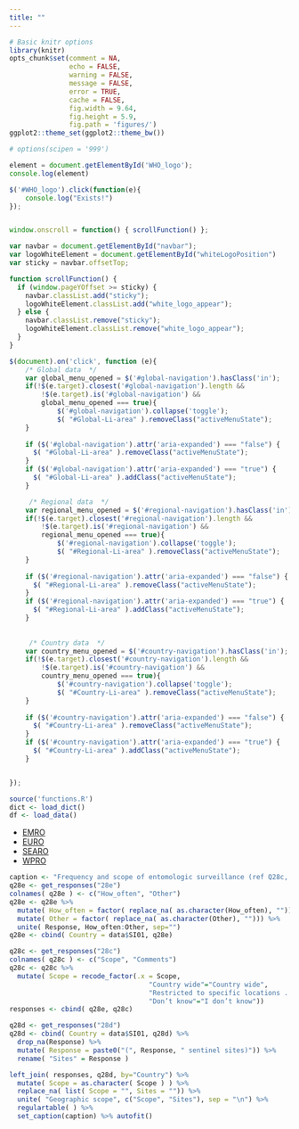 ```yaml
---
title: ""
---
```


```r
# Basic knitr options
library(knitr)
opts_chunk$set(comment = NA, 
               echo = FALSE,
               warning = FALSE, 
               message = FALSE, 
               error = TRUE, 
               cache = FALSE,
               fig.width = 9.64,
               fig.height = 5.9,
               fig.path = 'figures/')
ggplot2::theme_set(ggplot2::theme_bw())

# options(scipen = '999')
```

```js
element = document.getElementById('WHO_logo');
console.log(element)

$('#WHO_logo').click(function(e){
    console.log("Exists!")
});


window.onscroll = function() { scrollFunction() };

var navbar = document.getElementById("navbar");
var logoWhiteElement = document.getElementById("whiteLogoPosition")
var sticky = navbar.offsetTop;

function scrollFunction() {
  if (window.pageYOffset >= sticky) {
    navbar.classList.add("sticky");
    logoWhiteElement.classList.add("white_logo_appear");
  } else {
    navbar.classList.remove("sticky");
    logoWhiteElement.classList.remove("white_logo_appear");
  }
}

$(document).on('click', function (e){
    /* Global data  */
    var global_menu_opened = $('#global-navigation').hasClass('in');
    if(!$(e.target).closest('#global-navigation').length &&
        !$(e.target).is('#global-navigation') &&
        global_menu_opened === true){
            $('#global-navigation').collapse('toggle');
            $( "#Global-Li-area" ).removeClass("activeMenuState");
    }
    
    if ($('#global-navigation').attr('aria-expanded') === "false") {
      $( "#Global-Li-area" ).removeClass("activeMenuState");
    }
    if ($('#global-navigation').attr('aria-expanded') === "true") {
      $( "#Global-Li-area" ).addClass("activeMenuState");
    }

     /* Regional data  */
    var regional_menu_opened = $('#regional-navigation').hasClass('in');
    if(!$(e.target).closest('#regional-navigation').length &&
        !$(e.target).is('#regional-navigation') &&
        regional_menu_opened === true){
            $('#regional-navigation').collapse('toggle');
            $( "#Regional-Li-area" ).removeClass("activeMenuState");
    }
    
    if ($('#regional-navigation').attr('aria-expanded') === "false") {
      $( "#Regional-Li-area" ).removeClass("activeMenuState");
    }
    if ($('#regional-navigation').attr('aria-expanded') === "true") {
      $( "#Regional-Li-area" ).addClass("activeMenuState");
    }
     
     
     /* Country data  */
    var country_menu_opened = $('#country-navigation').hasClass('in');
    if(!$(e.target).closest('#country-navigation').length &&
        !$(e.target).is('#country-navigation') &&
        country_menu_opened === true){
            $('#country-navigation').collapse('toggle');
            $( "#Country-Li-area" ).removeClass("activeMenuState");
    }
    
    if ($('#country-navigation').attr('aria-expanded') === "false") {
      $( "#Country-Li-area" ).removeClass("activeMenuState");
    }
    if ($('#country-navigation').attr('aria-expanded') === "true") {
      $( "#Country-Li-area" ).addClass("activeMenuState");
    }


});

```

```r
source('functions.R')
dict <- load_dict()
df <- load_data()
```

<ul class="custom_tabbar">
  <li class="custom_tabbar__list-active"><a href="index.html">EMRO</a></li>
  <li><a href="index.html">EURO</a></li>
  <li><a href="index.html">SEARO</a></li>
  <li><a href="index.html">WPRO</a></li>
</ul>

```r

caption <- "Frequency and scope of entomologic surveillance (ref Q28c, 28d, 28e)"
q28e <- get_responses("28e")
colnames( q28e ) <- c("How_often", "Other")
q28e <- q28e %>%
  mutate( How_often = factor( replace_na( as.character(How_often), ""))) %>%
  mutate( Other = factor( replace_na( as.character(Other), ""))) %>%
  unite( Response, How_often:Other, sep="") 
q28e <- cbind( Country = data$SI01, q28e)

q28c <- get_responses("28c")
colnames( q28c ) <- c("Scope", "Comments")
q28c <- q28c %>%
  mutate( Scope = recode_factor(.x = Scope,
                                   "Country wide"="Country wide",
                                   "Restricted to specific locations . Please specify where:"="Restricted to specific locations",
                                   "Don’t know"="I don’t know"))
responses <- cbind( q28e, q28c)

q28d <- get_responses("28d")
q28d <- cbind( Country = data$SI01, q28d) %>% 
  drop_na(Response) %>%
  mutate( Response = paste0("(", Response, " sentinel sites)")) %>%
  rename( "Sites" = Response )

left_join( responses, q28d, by="Country") %>%
  mutate( Scope = as.character( Scope ) ) %>%
  replace_na( list( Scope = "", Sites = "")) %>%
  unite( "Geographic scope", c("Scope", "Sites"), sep = "\n") %>%
  regulartable( ) %>% 
  set_caption(caption) %>% autofit()


```
